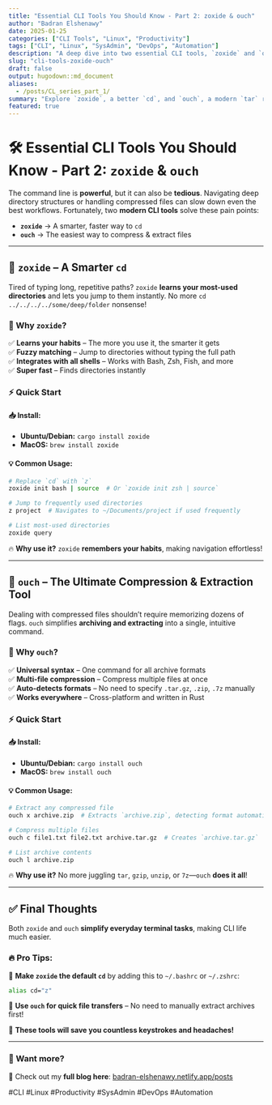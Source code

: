 ```yaml
---
title: "Essential CLI Tools You Should Know - Part 2: zoxide & ouch"
author: "Badran Elshenawy"
date: 2025-01-25
categories: ["CLI Tools", "Linux", "Productivity"]
tags: ["CLI", "Linux", "SysAdmin", "DevOps", "Automation"]
description: "A deep dive into two essential CLI tools, `zoxide` and `ouch`, that will enhance your workflow."
slug: "cli-tools-zoxide-ouch"
draft: false
output: hugodown::md_document
aliases:
  - /posts/CL_series_part_1/
summary: "Explore `zoxide`, a better `cd`, and `ouch`, a modern `tar` replacement to improve your Linux workflow."
featured: true
---
```


# 🛠️ Essential CLI Tools You Should Know - Part 2: `zoxide` & `ouch`

The command line is **powerful**, but it can also be **tedious**. Navigating deep directory structures or handling compressed files can slow down even the best workflows. Fortunately, two **modern CLI tools** solve these pain points:

-   **`zoxide`** → A smarter, faster way to `cd`
-   **`ouch`** → The easiest way to compress & extract files

------------------------------------------------------------------------

## 🌟 `zoxide` -- A Smarter `cd`

Tired of typing long, repetitive paths? `zoxide` **learns your most-used directories** and lets you jump to them instantly. No more `cd ../../../../some/deep/folder` nonsense!

### 🔹 Why `zoxide`?

✅ **Learns your habits** -- The more you use it, the smarter it gets  
✅ **Fuzzy matching** -- Jump to directories without typing the full path  
✅ **Integrates with all shells** -- Works with Bash, Zsh, Fish, and more  
✅ **Super fast** -- Finds directories instantly

### ⚡ Quick Start

#### 📥 Install:

-   **Ubuntu/Debian:** `cargo install zoxide`  
-   **MacOS:** `brew install zoxide`

#### 💡 Common Usage:

``` bash
# Replace `cd` with `z`
zoxide init bash | source  # Or `zoxide init zsh | source`

# Jump to frequently used directories
z project  # Navigates to ~/Documents/project if used frequently

# List most-used directories
zoxide query
```

🔥 **Why use it?** `zoxide` **remembers your habits**, making navigation effortless!

------------------------------------------------------------------------

## 🌟 `ouch` -- The Ultimate Compression & Extraction Tool

Dealing with compressed files shouldn't require memorizing dozens of flags. `ouch` simplifies **archiving and extracting** into a single, intuitive command.

### 🔹 Why `ouch`?

✅ **Universal syntax** -- One command for all archive formats  
✅ **Multi-file compression** -- Compress multiple files at once  
✅ **Auto-detects formats** -- No need to specify `.tar.gz`, `.zip`, `.7z` manually  
✅ **Works everywhere** -- Cross-platform and written in Rust

### ⚡ Quick Start

#### 📥 Install:

-   **Ubuntu/Debian:** `cargo install ouch`  
-   **MacOS:** `brew install ouch`

#### 💡 Common Usage:

``` bash
# Extract any compressed file
ouch x archive.zip  # Extracts `archive.zip`, detecting format automatically

# Compress multiple files
ouch c file1.txt file2.txt archive.tar.gz  # Creates `archive.tar.gz`

# List archive contents
ouch l archive.zip
```

🔥 **Why use it?** No more juggling `tar`, `gzip`, `unzip`, or `7z`---`ouch` **does it all**!

------------------------------------------------------------------------

## ✅ Final Thoughts

Both `zoxide` and `ouch` **simplify everyday terminal tasks**, making CLI life much easier.

### 🔥 Pro Tips:

🔸 **Make `zoxide` the default `cd`** by adding this to `~/.bashrc` or `~/.zshrc`:

``` bash
alias cd="z"
```

🔸 **Use `ouch` for quick file transfers** -- No need to manually extract archives first!

🚀 **These tools will save you countless keystrokes and headaches!**

------------------------------------------------------------------------

### 📢 Want more?

🔗 Check out my **full blog here**: [badran-elshenawy.netlify.app/posts](https://badran-elshenawy.netlify.app/posts/)

#CLI #Linux #Productivity #SysAdmin #DevOps #Automation
